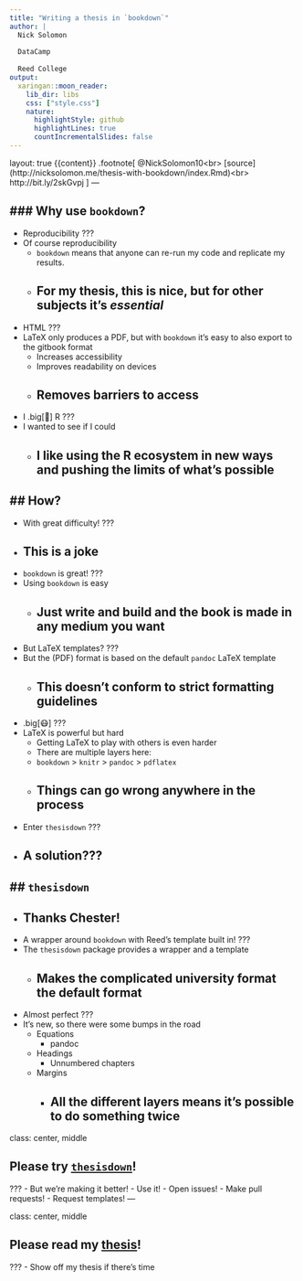 ```yaml
---
title: "Writing a thesis in `bookdown`"
author: |
  Nick Solomon
  
  DataCamp
  
  Reed College
output:
  xaringan::moon_reader:
    lib_dir: libs
    css: ["style.css"]
    nature:
      highlightStyle: github
      highlightLines: true
      countIncrementalSlides: false
---
```

layout: true
{{content}}
.footnote[
@NickSolomon10<br>
[source](http://nicksolomon.me/thesis-with-bookdown/index.Rmd)<br>
http://bit.ly/2skGvpj
]
---

### Why use `bookdown`?
--

- Reproducibility
???
- Of course reproducibility
  - `bookdown` means that anyone can re-run my code and replicate my results.
  - For my thesis, this is nice, but for other subjects it's *essential*
--

- HTML
???
- LaTeX only produces a PDF, but with `bookdown` it's easy to also export to the gitbook format
  - Increases accessibility
  - Improves readability on devices
  - Removes barriers to access
--

- I .big[💖] R
???
- I wanted to see if I could
  - I like using the R ecosystem in new ways and pushing the limits of what's possible
---

## How?
--

- With great difficulty!
???
- This is a joke
--

- `bookdown` is great!
???
- Using `bookdown` is easy
  - Just write and build and the book is made in any medium you want
--

- But LaTeX templates?
???
- But the (PDF) format is based on the default `pandoc` LaTeX template
  - This doesn't conform to strict formatting guidelines
--

- .big[😷]
???
- LaTeX is powerful but hard
  - Getting LaTeX to play with others is even harder
  - There are multiple layers here:
  - `bookdown` > `knitr` > `pandoc` > `pdflatex`
  - Things can go wrong anywhere in the process
--

- Enter `thesisdown`
???
- A solution???
---

## `thesisdown`
--

- Thanks Chester!
--

- A wrapper around `bookdown` with Reed's template built in!
???
- The `thesisdown` package provides a wrapper and a template
  - Makes the complicated university format the default format
--

- Almost perfect
???
- It's new, so there were some bumps in the road
  - Equations
    - pandoc
  - Headings
    - Unnumbered chapters
  - Margins
    - All the different layers means it's possible to do something twice
---

class: center, middle

## Please try [`thesisdown`](https://github.com/ismayc/thesisdown)!
???
- But we're making it better!
- Use it!
- Open issues!
- Make pull requests!
- Request templates!
---

class: center, middle

## Please read my [thesis](http://nicksolomon.me/thesis)!
???
- Show off my thesis if there's time
